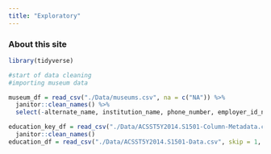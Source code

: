 ```yaml
---
title: "Exploratory"
---
```


### About this site

```r
library(tidyverse)
```

```r
#start of data cleaning
#importing museum data

museum_df = read_csv("./Data/museums.csv", na = c("NA")) %>% 
  janitor::clean_names() %>% 
  select(-alternate_name, institution_name, phone_number, employer_id_number)

education_key_df = read_csv("./Data/ACSST5Y2014.S1501-Column-Metadata.csv") %>% 
  janitor::clean_names()
education_df = read_csv("./Data/ACSST5Y2014.S1501-Data.csv", skip = 1, na = c("-", "**", "***", "(x)")) %>% janitor::clean_names()
```

